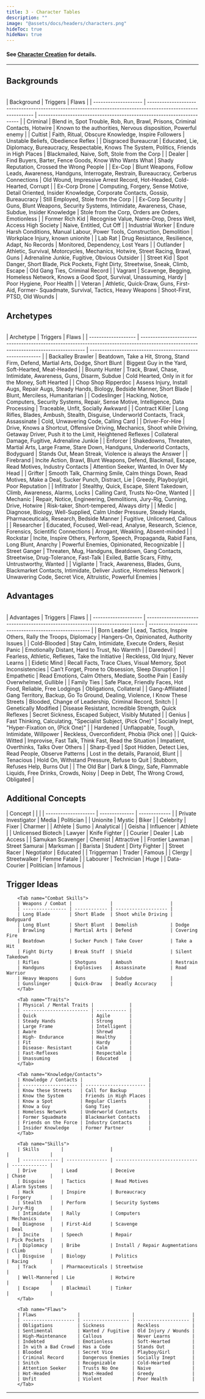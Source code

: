 ```yaml
---
title: 3 - Character Tables
description: ""
image: "@assets/docs/headers/characters.png"
hideToc: true
hideNav: true
---
```


#### See [Character Creation](/rustpnk/docs/arules/character-creation) for details.

---

## Backgrounds
<Accordion client:load title="Show/Hide">
        <br/>
        | Background           | Triggers                                                                                                      | Flaws                                                                  |
        | -------------------- | ------------------------------------------------------------------------------------------------------------- | ---------------------------------------------------------------------- |
        | Criminal             | Blend in, Spot Trouble, Rob, Run, Brawl, Prisons, Criminal Contacts, Hotwire                                  | Known to the authorities, Nervous disposition, Powerful enemy          |
        | Cultist              | Faith, Ritual, Obscure Knowledge, Inspire Followers                                                           | Unstable Beliefs, Obedience Reflex                                     |
        | Disgraced Bureaucrat | Educated, Lie, Diplomacy, Bureaucracy, Respectable, Knows The System, Politics, Friends in High Places        | Blackmailed, Naive, Soft, Stole from the Corp                          |
        | Dealer               | Find Buyers, Barter, Fence Goods, Know Who Wants What                                                         | Shady Reputation, Crossed the Wrong People                             |
        | Ex-Cop               | Blunt Weapons, Follow Leads, Awareness, Handguns, Interrogate, Restrain, Bureaucracy, Cerberus Connections    | Old Wound, Impressive Arrest Record, Hot-Headed, Cold-Hearted, Corrupt |
        | Ex-Corp Drone        | Computing, Forgery, Sense Motive, Detail Oriented, Insider Knowledge, Corporate Contacts, Gossip, Bureaucracy | Still Employed, Stole from the Corp                                    |
        | Ex-Corp Security     | Guns, Blunt Weapons, Security Systems, Intimidate, Awareness, Chase, Subdue, Insider Knowledge                | Stole from the Corp, Orders are Orders, Emotionless                    |
        | Former Rich Kid      | Recognise Value, Name-Drop, Dress Well, Access High Society                                                   | Naive, Entitled, Cut Off                                               |
        | Industrial Worker    | Endure Harsh Conditions, Manual Labour, Power Tools, Construction, Demolition                                 | Workplace Injury, known unionite                                       |
        | Lab Rat              | Drug Resistance, Resilience, Adapt, No Records                                                                | Monitored, Dependency, Lost Years                                      |
        | Outlander            | Athletic, Survival, Motorcycles, Mechanics, Hotwire, Street Racing, Brawl, Guns                               | Adrenaline Junkie, Fugitive, Obvious Outsider                          |
        | Street Kid           | Spot Danger, Short Blade, Pick Pockets, Fight Dirty, Streetwise, Sneak, Climb, Escape                         | Old Gang Ties, Criminal Record                                         |
        | Vagrant              | Scavenge, Begging, Homeless Network, Knows a Good Spot, Survival, Unassuming, Hardy                           | Poor Hygiene, Poor Health                                              |
        | Veteran              | Athletic, Quick-Draw, Guns, First-Aid, Former- Squadmate, Survival, Tactics, Heavy Weapons                    | Shoot-First, PTSD, Old Wounds                                          |
        <br/>
</Accordion>

## Archetypes
<Accordion client:load title="Show/Hide">
        <br/>
        | Archetype           | Triggers                                                                                                                              | Flaws                                                      |
        | ------------------- | ------------------------------------------------------------------------------------------------------------------------------------- | ---------------------------------------------------------- |
        | Backalley Brawler   | Beatdown, Take a Hit, Strong, Stand Firm, Defend, Martial Arts, Dodge, Short Blunt                                                    | Biggest Guy in the Yard, Soft-Hearted, Meat-Headed         |
        | Bounty Hunter       | Track, Brawl, Chase, Intimidate, Awareness, Guns, Disarm, Subdue                                                                      | Cold Hearted, Only in it for the Money, Soft Hearted       |
        | Chop Shop Ripperdoc | Assess Injury, Install Augs, Repair Augs, Steady Hands, Biology, Bedside Manner, Short Blade                                          | Blunt, Merciless, Humanitarian                             |
        | Codeslinger         | Hacking, Notice, Computers, Security Systems, Repair, Sense Motive, Intelligence, Data Processing                                     | Traceable, Unfit, Socially Awkward                         |
        | Contract Killer     | Long Rifles, Blades, Ambush, Stealth, Disguise, Underworld Contacts, Track, Assassinate                                               | Cold, Unwavering Code, Calling Card                        |
        | Driver-For-Hire     | Drive, Knows a Shortcut, Offensive Driving, Mechanics, Shoot while Driving, Getaway Driver, Push it to the Limit, Heightened Reflexes | Collateral Damage, Fugitive, Adrenaline Junkie             |
        | Enforcer            | Shakedowns, Threaten, Martial Arts, Large Frame, Stare Down, Handguns, Underworld Contacts, Bodyguard                                 | Stands Out, Mean Streak, Violence is always the Answer     |
        | Firebrand           | Incite Action, Brawl, Blunt Weapons, Defend, Blackmail, Escape, Read Motives, Industry Contacts                                       | Attention Seeker, Wanted, In Over My Head                  |
        | Grifter             | Smooth Talk, Charming Smile, Calm things Down, Read Motives, Make a Deal, Sucker Punch, Distract, Lie                                 | Greedy, Playboy/girl, Poor Reputation                      |
        | Infiltrator         | Stealthy, Quick, Escape, Silent Takedown, Climb, Awareness, Alarms, Locks                                                             | Calling Card, Trusts No-One, Wanted                        |
        | Mechanic            | Repair, Notice, Engineering, Demolitions, Jury-Rig, Cunning, Drive, Hotwire                                                           | Risk-taker, Short-tempered, Always dirty                   |
        | Medic               | Diagnose, Biology, Well-Supplied, Calm Under Pressure, Steady Hands, Pharmaceuticals, Research, Bedside Manner                        | Fugitive, Unlicensed, Callous                              |
        | Researcher          | Educated, Focused, Well-read, Analyse, Research, Science, Forensics, Scientific Connections                                           | Arrogant, Weakling, Absent-minded                          |
        | Rockstar            | Incite, Inspire Others, Perform, Speech, Propaganda, Rabid Fans, Long Blunt, Anarchy                                                  | Powerful Enemies, Opinionated, Recognizable                |
        | Street Ganger       | Threaten, Mug, Handguns, Beatdown, Gang Contacts, Streetwise, Drug-Tolerance, Fast-Talk                                               | Exiled, Battle Scars, Filthy, Untrustworthy, Wanted        |
        | Vigilante           | Track, Awareness, Blades, Guns, Blackmarket Contacts, Intimidate, Deliver Justice, Homeless Network                                   | Unwavering Code, Secret Vice, Altruistic, Powerful Enemies |
        <br/>
</Accordion>

## Advantages
<Accordion client:load title="Show/Hide">
        <br/>
        | Advantages           | Triggers                                                                      | Flaws                                                  |
        | -------------------- | ----------------------------------------------------------------------------- | ------------------------------------------------------ |
        | Born Leader          | Lead, Tactics, Inspire Others, Rally the Troops, Diplomacy                    | Hangers-On, Opinionated, Authority Issues              |
        | Cold-Blooded         | Stay Calm, Intimidate, Execute Orders, Resist Panic                           | Emotionally Distant, Hard to Trust, No Warmth          |
        | Daredevil            | Fearless, Athletic, Reflexes, Take the Initiative                             | Reckless, Old Injury, Never Learns                     |
        | Eidetic Mind         | Recall Facts, Trace Clues, Visual Memory, Spot Inconsistencies                | Can’t Forget, Prone to Obsession, Sleep Disruption     |
        | Empathetic           | Read Emotions, Calm Others, Mediate, Soothe Pain                              | Easily Overwhelmed, Gullible                           |
        | Family Ties          | Safe Place, Friendly Faces, Hot Food, Reliable, Free Lodgings                 | Obligations, Collateral                                |
        | Gang-Affiliated      | Gang Territory, Backup, Go To Ground, Dealing, Violence, I Know These Streets | Blooded, Change of Leadership, Criminal Record, Snitch |
        | Genetically Modified | Disease Resistant, Incredible Strength, Quick Reflexes                        | Secret Sickness, Escaped Subject, Visibly Mutated      |
        | Genius               | Fast Thinking, Calculating, "Specialist Subject, (Pick One)"                  | Socially Inept, "Hyper-Fixation on, (Pick One)"        |
        | Hardened             | Unflappable, Tough, Intimidate, Willpower                                     | Reckless, Overconfident, Phobia (Pick one)             |
        | Quick-Witted         | Improvise, Fast Talk, Think Fast, Read the Situation                          | Impatient, Overthinks, Talks Over Others               |
        | Sharp-Eyed           | Spot Hidden, Detect Lies, Read People, Observe Patterns                       | Lost in the details, Paranoid, Blunt                   |
        | Tenacious            | Hold On, Withstand Pressure, Refuse to Quit                                   | Stubborn, Refuses Help, Burns Out                      |
        | The Old Bar          | Dark & Dingy, Safe, Flammable Liquids, Free Drinks, Crowds, Noisy             | Deep in Debt, The Wrong Crowd, Obligated               |
        <br/>
</Accordion>

## Additional Concepts
<div class="loose">
<Accordion client:load title="Show/Hide">
| Concept              |                |               |
| -------------------- | -------------- | ------------- |
| Private Investigator | Media          | Politician    |
| Unionite             | Mystic         | Biker         |
| Celebrity            | Fixer          | Charmer       |
| Athlete              | Sumo           | Analytical    |
| Geisha               | Influencer     | Athlete       |
| Unlicensed Biotech   | Lawyer         | Knife Fighter |
| Courier              | Dealer         | Lab Access    |
| Samukan Scavenger    | Chemist        | Attractive    |
| Frontier Lawman      | Street Samurai | Marksman      |
| Barista              | Student        | Dirty Fighter |
| Street Racer         | Negotiator     | Educated      |
| Triggerman           | Trader         | Famous        |
| Clergy               | Streetwalker   | Femme Fatale  |
| Labourer             | Technician     | Huge          |
| Data-Courier         | Politician     | Infamous      |

</Accordion>
</div>

## Trigger Ideas
<div class="loose">
<Accordion client:load title="Show/Hide">
<Tabs client:load>

        <Tab name="Combat Skills">
        | Weapons / Combat |              |                     |
        | ---------------- | ------------ | ------------------- |
        | Long Blade       | Short Blade  | Shoot while Driving | Bodyguard
        | Long Blunt       | Short Blunt  | Demolish            | Dodge
        | Brawling         | Martial Arts | Defend              | Covering Fire
        | Beatdown         | Sucker Punch | Take Cover          | Take a Hit
        | Fight Dirty      | Break Stuff  | Shield              | Silent Takedown
        | Rifles           | Shotguns     | Ambush              | Restrain
        | Handguns         | Explosives   | Assassinate         | Road Warrior
        | Heavy Weapons    | Guns         | Subdue              |
        | Gunslinger       | Quick-Draw   | Deadly Accuracy     |
        </Tab>

        <Tab name="Traits">
        | Physical / Mental Traits |             |
        | ------------------------ | ----------- |
        | Quick                    | Agile       |
        | Steady Hands             | Strong      |
        | Large Frame              | Intelligent |
        | Aware                    | Shrewd      |
        | High- Endurance          | Healthy     |
        | Fit                      | Hardy       |
        | Disease- Resistant       | Calm        |
        | Fast-Reflexes            | Respectable |
        | Unassuming               | Educated    |
        </Tab>

        <Tab name="Knowledge/Contacts">
        | Knowledge / Contacts |                        |
        | -------------------- | ---------------------- |
        | Know these Streets   | Call for Backup        |
        | Know the System      | Friends in High Places |
        | Know a Spot          | Regular Clients        |
        | Know a Guy           | Gang Ties              |
        | Homeless Network     | Underworld Contacts    |
        | Former Squadmate     | Blackmarket Contacts   |
        | Friends on the Force | Industry Contacts      |
        | Insider Knowledge    | Former Partner         |
        </Tab>

        <Tab name="Skills">
        | Skills        |                 |                                |               |
        | ------------- | --------------- | ------------------------------ | ------------- |
        | Drive         | Lead            | Deceive                        | Chase         |
        | Disguise      | Tactics         | Read Motives                   | Alarm Systems |
        | Hack          | Inspire         | Bureaucracy                    | Forgery       |
        | Stealth       | Perform         | Security Systems               | Jury-Rig      |
        | Intimidate    | Rally           | Computers                      | Mechanics     |
        | Diagnose      | First-Aid       | Scavenge                       | Deal          |
        | Incite        | Speech          | Repair                         | Pick Pockets  |
        | Diplomacy     | Bribe           | Install / Repair Augmentations | Climb         |
        | Disguise      | Biology         | Politics                       | Racing        |
        | Track         | Pharmaceuticals | Streetwise                     |               |
        | Well-Mannered | Lie             | Hotwire                        |               |
        | Escape        | Blackmail       | Tinker                         |               |
        </Tab>

        <Tab name="Flaws">
        | Flaws               |                   |                     |
        | ------------------- | ----------------- | ------------------- |
        | Obligations         | Sickness          | Reckless            |
        | Sentimental         | Wanted / Fugitive | Old Injury / Wounds |
        | High-Maintenance    | Callous           | Never Learns        |
        | Indebted            | Emotionless       | Soft-Hearted        |
        | In with a Bad Crowd | Has a Code        | Stands Out          |
        | Blooded             | Secret Vice       | Playboy/Girl        |
        | Criminal Record     | Dangerous Enemies | Socially Inept      |
        | Snitch              | Recognizable      | Cold-Hearted        |
        | Attention Seeker    | Trusts No One     | Naive               |
        | Hot-Headed          | Meat-Headed       | Greedy              |
        | Unfit               | Violent           | Poor Health         |
        </Tab>

</Tabs>
</Accordion>

--- 
</div>